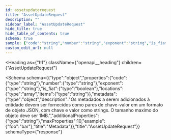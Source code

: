 ```yaml
---
id: assetupdaterequest
title: "AssetUpdateRequest"
description: ""
sidebar_label: "AssetUpdateRequest"
hide_title: true
hide_table_of_contents: true
schema: true
sample: {"code":"string","number":"string","exponent":"string","is_fiat":true,"locations":["string"],"metadata":{"foo":"bar"}}
custom_edit_url: null
---
```



<Heading
  as={"h1"}
  className={"openapi__heading"}
  children={"AssetUpdateRequest"}
>
</Heading>





<Schema
  schema={{"type":"object","properties":{"code":{"type":"string"},"number":{"type":"string"},"exponent":{"type":"string"},"is_fiat":{"type":"boolean"},"locations":{"type":"array","items":{"type":"string"}},"metadata":{"type":"object","description":"Os metadados a serem adicionados à entidade devem ser fornecidos como pares de chave-valor em um formato de objeto JSON, com chave e valor como strings. O tamanho maximo do objeto deve ser 1MB.","additionalProperties":{"type":"string"},"maxProperties":10,"example":{"foo":"bar"},"title":"Metadata"}},"title":"AssetUpdateRequest"}}
  schemaType={"response"}
>
  
</Schema>
